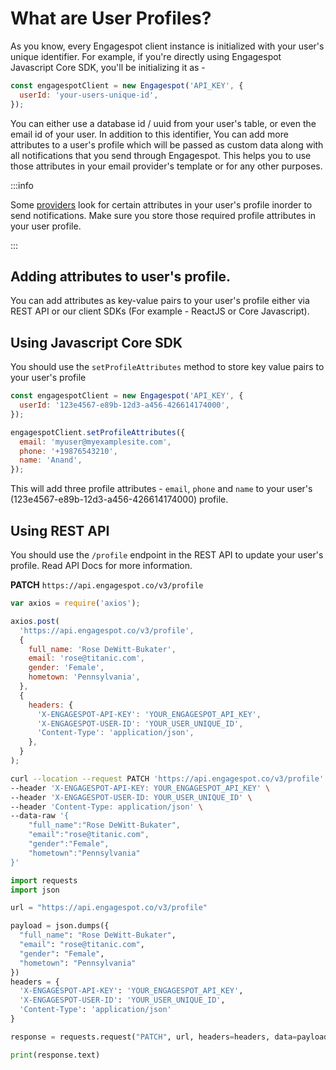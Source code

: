 
# What are User Profiles?

As you know, every Engagespot client instance is initialized with your user's unique identifier. For example, if you're directly using Engagespot Javascript Core SDK, you'll be initializing it as -

```js
const engagespotClient = new Engagespot('API_KEY', {
  userId: 'your-users-unique-id',
});
```

You can either use a database id / uuid from your user's table, or even the email id of your user. In addition to this identifier, You can add more attributes to a user's profile which will be passed as custom data along with all notifications that you send through Engagespot. This helps you to use those attributes in your email provider's template or for any other purposes.

:::info

Some [providers](../channels/what-are-providers.md) look for certain attributes in your user's profile inorder to send notifications. Make sure you store those required profile attributes in your user profile.

:::

## Adding attributes to user's profile.

You can add attributes as key-value pairs to your user's profile either via REST API or our client SDKs (For example - ReactJS or Core Javascript).

## Using Javascript Core SDK

You should use the `setProfileAttributes` method to store key value pairs to your user's profile

```js
const engagespotClient = new Engagespot('API_KEY', {
  userId: '123e4567-e89b-12d3-a456-426614174000',
});

engagespotClient.setProfileAttributes({
  email: 'myuser@myexamplesite.com',
  phone: '+19876543210',
  name: 'Anand',
});
```

This will add three profile attributes - `email`, `phone` and `name` to your user's (123e4567-e89b-12d3-a456-426614174000) profile.

## Using REST API

You should use the `/profile` endpoint in the REST API to update your user's profile. Read API Docs for more information.

**PATCH** `https://api.engagespot.co/v3/profile`

<Tabs>
<TabItem value="node" label="Node">

```js
var axios = require('axios');

axios.post(
  'https://api.engagespot.co/v3/profile',
  {
    full_name: 'Rose DeWitt-Bukater',
    email: 'rose@titanic.com',
    gender: 'Female',
    hometown: 'Pennsylvania',
  },
  {
    headers: {
      'X-ENGAGESPOT-API-KEY': 'YOUR_ENGAGESPOT_API_KEY',
      'X-ENGAGESPOT-USER-ID': 'YOUR_USER_UNIQUE_ID',
      'Content-Type': 'application/json',
    },
  }
);
```

</TabItem>

<TabItem value="curl" label="cURL">

```bash
curl --location --request PATCH 'https://api.engagespot.co/v3/profile' \
--header 'X-ENGAGESPOT-API-KEY: YOUR_ENGAGESPOT_API_KEY' \
--header 'X-ENGAGESPOT-USER-ID: YOUR_USER_UNIQUE_ID' \
--header 'Content-Type: application/json' \
--data-raw '{
    "full_name":"Rose DeWitt-Bukater",
    "email":"rose@titanic.com",
    "gender":"Female",
    "hometown":"Pennsylvania"
}'
```

</TabItem>

<TabItem value="python" label="Python">

```python
import requests
import json

url = "https://api.engagespot.co/v3/profile"

payload = json.dumps({
  "full_name": "Rose DeWitt-Bukater",
  "email": "rose@titanic.com",
  "gender": "Female",
  "hometown": "Pennsylvania"
})
headers = {
  'X-ENGAGESPOT-API-KEY': 'YOUR_ENGAGESPOT_API_KEY',
  'X-ENGAGESPOT-USER-ID': 'YOUR_USER_UNIQUE_ID',
  'Content-Type': 'application/json'
}

response = requests.request("PATCH", url, headers=headers, data=payload)

print(response.text)

```

</TabItem>

</Tabs>
